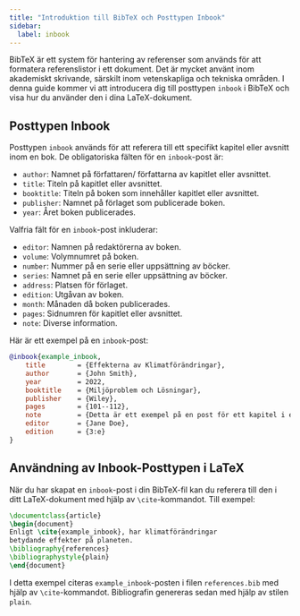 ```yaml
---
title: "Introduktion till BibTeX och Posttypen Inbook"
sidebar:
  label: inbook
---
```



BibTeX är ett system för hantering av referenser som används för att formatera referenslistor i ett dokument. Det är mycket använt inom akademiskt skrivande, särskilt inom vetenskapliga och tekniska områden. I denna guide kommer vi att introducera dig till posttypen `inbook` i BibTeX och visa hur du använder den i dina LaTeX-dokument.

<CiteDrive/>

## Posttypen Inbook

Posttypen `inbook` används för att referera till ett specifikt kapitel eller avsnitt inom en bok. De obligatoriska fälten för en `inbook`-post är:

-   `author`: Namnet på författaren/ författarna av kapitlet eller avsnittet.
-   `title`: Titeln på kapitlet eller avsnittet.
-   `booktitle`: Titeln på boken som innehåller kapitlet eller avsnittet.
-   `publisher`: Namnet på förlaget som publicerade boken.
-   `year`: Året boken publicerades.

Valfria fält för en `inbook`-post inkluderar:

-   `editor`: Namnen på redaktörerna av boken.
-   `volume`: Volymnumret på boken.
-   `number`: Nummer på en serie eller uppsättning av böcker.
-   `series`: Namnet på en serie eller uppsättning av böcker.
-   `address`: Platsen för förlaget.
-   `edition`: Utgåvan av boken.
-   `month`: Månaden då boken publicerades.
-   `pages`: Sidnumren för kapitlet eller avsnittet.
-   `note`: Diverse information.

Här är ett exempel på en `inbook`-post:

```bibtex
@inbook{example_inbook,
	title        = {Effekterna av Klimatförändringar},
	author       = {John Smith},
	year         = 2022,
	booktitle    = {Miljöproblem och Lösningar},
	publisher    = {Wiley},
	pages        = {101--112},
	note         = {Detta är ett exempel på en post för ett kapitel i en bok.},
	editor       = {Jane Doe},
	edition      = {3:e}
}
```

## Användning av Inbook-Posttypen i LaTeX

När du har skapat en `inbook`-post i din BibTeX-fil kan du referera till den i ditt LaTeX-dokument med hjälp av `\cite`-kommandot. Till exempel:

```latex
\documentclass{article}  
\begin{document}  
Enligt \cite{example_inbook}, har klimatförändringar 
betydande effekter på planeten.  
\bibliography{references}
\bibliographystyle{plain} 
\end{document}
```
	
I detta exempel citeras `example_inbook`-posten i filen `references.bib` med hjälp av `\cite`-kommandot. Bibliografin genereras sedan med hjälp av stilen `plain`.
